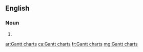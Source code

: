 ==English==

===Noun===
{{head|en|noun plural form}}

# {{plural of|Gantt chart|lang=en}}

[[ar:Gantt charts]]
[[ca:Gantt charts]]
[[fr:Gantt charts]]
[[mg:Gantt charts]]